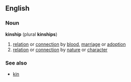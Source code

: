 {{wikipedia}}
==English==
===Noun===
'''kinship''' (plural '''kinships''')

#[[relation]] or [[connection]] by [[blood]], [[marriage]] or [[adoption]]
#[[relation]] or [[connection]] by [[nature]] or [[character]]

===See also===
*[[kin]]